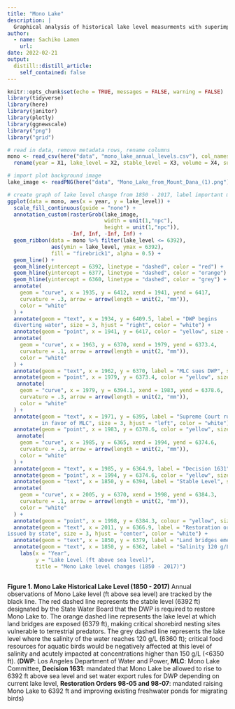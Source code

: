 ```yaml
---
title: "Mono Lake"
description: |
  Graphical analysis of historical lake level measurments with superimposed policy milestones.
author:
  - name: Sachiko Lamen
    url: 
date: 2022-02-21
output:
  distill::distill_article:
    self_contained: false
---
```


```r
knitr::opts_chunk$set(echo = TRUE, messages = FALSE, warning = FALSE)
library(tidyverse)
library(here)
library(janitor)
library(plotly)
library(ggnewscale)
library("png")
library("grid")
```

```r
# read in data, remove metadata rows, rename columns
mono <- read_csv(here("data", "mono_lake_annual_levels.csv"), col_names = FALSE, skip = 6) %>%
  rename(year = X1, lake_level = X2, stable_level = X3, volume = X4, surface_area = X5, vert_change = X6)

# import plot background image
lake_image <- readPNG(here("data", "Mono_Lake_from_Mount_Dana_(1).png"))

# create graph of lake level change from 1850 - 2017, label important milestones
ggplot(data = mono, aes(x = year, y = lake_level)) +
  scale_fill_continuous(guide = "none") + 
  annotation_custom(rasterGrob(lake_image, 
                               width = unit(1,"npc"), 
                               height = unit(1,"npc")), 
                    -Inf, Inf, -Inf, Inf) +
  geom_ribbon(data = mono %>% filter(lake_level <= 6392),
              aes(ymin = lake_level, ymax = 6392), 
              fill = "firebrick1", alpha = 0.5) +
  geom_line() +
  geom_hline(yintercept = 6392, linetype = "dashed", color = "red") +
  geom_hline(yintercept = 6377, linetype = "dashed", color = "orange") +
  geom_hline(yintercept = 6360, linetype = "dashed", color = "grey") +
  annotate(
    geom = "curve", x = 1935, y = 6412, xend = 1941, yend = 6417, 
    curvature = .3, arrow = arrow(length = unit(2, "mm")),
    color = "white"
  ) +
  annotate(geom = "text", x = 1934, y = 6409.5, label = "DWP begins 
  diverting water", size = 3, hjust = "right", color = "white") +
  annotate(geom = "point", x = 1941, y = 6417, color = "yellow", size = 2, alpha = 0.5) +
  annotate(
    geom = "curve", x = 1963, y = 6370, xend = 1979, yend = 6373.4, 
    curvature = .1, arrow = arrow(length = unit(2, "mm")),
    color = "white"
  ) +
  annotate(geom = "text", x = 1962, y = 6370, label = "MLC sues DWP", size = 3, hjust = "right", color = "white") +
  annotate(geom = "point", x = 1979, y = 6373.4, color = "yellow", size = 2, alpha = 0.5) +
   annotate(
    geom = "curve", x = 1979, y = 6394.1, xend = 1983, yend = 6378.6, 
    curvature = .3, arrow = arrow(length = unit(2, "mm")),
    color = "white"
  ) +
  annotate(geom = "text", x = 1971, y = 6395, label = "Supreme Court rules
           in favor of MLC", size = 3, hjust = "left", color = "white") +
  annotate(geom = "point", x = 1983, y = 6378.6, color = "yellow", size = 2, alpha = 0.5) +
   annotate(
    geom = "curve", x = 1985, y = 6365, xend = 1994, yend = 6374.6, 
    curvature = .3, arrow = arrow(length = unit(2, "mm")),
    color = "white"
  ) +
  annotate(geom = "text", x = 1985, y = 6364.9, label = "Decision 1631", size = 3, hjust = "right", color = "white") +
  annotate(geom = "point", x = 1994, y = 6374.6, color = "yellow", size = 2, alpha = 0.5) +
  annotate(geom = "text", x = 1850, y = 6394, label = "Stable Level", size = 3.5, hjust = "left", color ="red") +
  annotate(
    geom = "curve", x = 2005, y = 6370, xend = 1998, yend = 6384.3, 
    curvature = .1, arrow = arrow(length = unit(2, "mm")),
    color = "white"
  ) +
  annotate(geom = "point", x = 1998, y = 6384.3, colour = "yellow", size = 2, alpha = 0.5) +
  annotate(geom = "text", x = 2011, y = 6366.9, label = "Restoration orders
issued by state", size = 3, hjust = "center", color = "white") +
  annotate(geom = "text", x = 1850, y = 6379, label = "Land bridges emerge", size = 3.5, hjust = "left", color ="orange") +
  annotate(geom = "text", x = 1850, y = 6362, label = "Salinity 120 g/L", size = 3.5, hjust = "left", color ="grey") +
    labs(x = "Year",
         y = "Lake Level (ft above sea level)",
         title = "Mono Lake level changes (1850 - 2017)")
  

```

**Figure 1. Mono Lake Historical Lake Level (1850 - 2017)** Annual observations of Mono Lake level (ft above sea level) are tracked by the black line. The red dashed line represents the stable level (6392 ft) designated by the State Water Board that the DWP is required to restore Mono Lake to. The orange dashed line represents the lake level at which land bridges are exposed (6379 ft), making critical shorebird nesting sites vulnerable to terrestrial predators. The grey dashed line represents the lake level where the salinity of the water reaches 120 g/L (6360 ft); critical food resources for aquatic birds would be negatively affected at this level of salinity and acutely impacted at concentrations higher than 150 g/L (<6350 ft). (**DWP**: Los Angeles Department of Water and Power, **MLC**: Mono Lake Committee, **Decision 1631**: mandated that Mono Lake be allowed to rise to 6392 ft above sea level and set water export rules for DWP depending on current lake level, **Restoration Orders 98-05 and 98-07**: mandated raising Mono Lake to 6392 ft and improving existing freshwater ponds for migrating birds)

